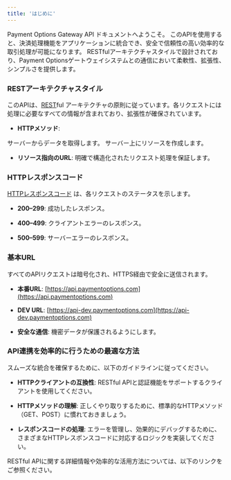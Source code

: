 ```yaml
---
title: 'はじめに'
---
```


Payment Options Gateway API ドキュメントへようこそ。
このAPIを使用すると、決済処理機能をアプリケーションに統合でき、安全で信頼性の高い効率的な取引処理が可能になります。
RESTfulアーキテクチャスタイルで設計されており、Payment Optionsゲートウェイシステムとの通信において柔軟性、拡張性、シンプルさを提供します。

### **RESTアーキテクチャスタイル**

このAPIは、[REST](https://en.wikipedia.org/wiki/REST)ful アーキテクチャの原則に従っています。各リクエストには処理に必要なすべての情報が含まれており、拡張性が確保されています。

* **HTTPメソッド**:

<CardGroup>
  <Card title="GETメソッド" href="https://developer.mozilla.org/en-US/docs/Web/HTTP/Methods/GET">
    サーバーからデータを取得します。
  </Card>
  <Card title="POSTメソッド" href="https://developer.mozilla.org/en-US/docs/Web/HTTP/Methods/POST">
    サーバー上にリソースを作成します。
  </Card>
</CardGroup>

* **リソース指向のURL**: 明確で構造化されたリクエスト処理を保証します。

### **HTTPレスポンスコード**

[HTTPレスポンスコード](https://developer.mozilla.org/en-US/docs/Web/HTTP/Status) は、各リクエストのステータスを示します。

* **200–299**: 成功したレスポンス。

* **400–499**: クライアントエラーのレスポンス。

* **500–599**: サーバーエラーのレスポンス。

### **基本URL**

すべてのAPIリクエストは暗号化され、HTTPS経由で安全に送信されます。

* **本番URL**: [https://api.paymentoptions.com](https://api.paymentoptions.com)

* **DEV URL**: [https://api-dev.paymentoptions.com](https://api-dev.paymentoptions.com)

* **安全な通信**: 機密データが保護されるようにします。

### **API連携を効率的に行うための最適な方法**

スムーズな統合を確保するために、以下のガイドラインに従ってください。

* **HTTPクライアントの互換性**: RESTful APIと認証機能をサポートするクライアントを使用してください。

* **HTTPメソッドの理解**: 正しくやり取りするために、標準的なHTTPメソッド（GET、POST）に慣れておきましょう。

* **レスポンスコードの処理**: エラーを管理し、効果的にデバッグするために、さまざまなHTTPレスポンスコードに対応するロジックを実装してください。

<Note>
  RESTful APIに関する詳細情報や効率的な活用方法については、以下のリンクをご参照ください。
</Note>

